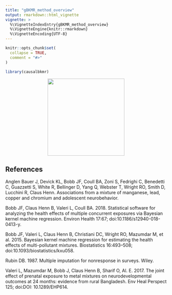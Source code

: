 ```yaml
---
title: "gBKMR_method_overview"
output: rmarkdown::html_vignette
vignette: >
  %\VignetteIndexEntry{gBKMR_method_overview}
  %\VignetteEngine{knitr::rmarkdown}
  %\VignetteEncoding{UTF-8}
---
```


```r
knitr::opts_chunk$set(
  collapse = TRUE,
  comment = "#>"
)
```

```r
library(causalbkmr)
```

<center><img src="gbkmrdag.png" width="240" /></center>

## References 

Anglen Bauer J, Devick KL, Bobb JF, Coull BA, Zoni S, Fedrighi C, Benedetti C, Guazzetti S, White R, Bellinger D, Yang Q, Webster T, Wright RO, Smith D, Lucchini R, Claus Henn. Associations from a mixture of manganese, lead, copper and chromium and adolescent neurobehavior. 

Bobb JF, Claus Henn B, Valeri L, Coull BA. 2018. Statistical software for analyzing the health effects of multiple concurrent exposures via Bayesian kernel machine regression. Environ Health 17:67; doi:10.1186/s12940-018-0413-y.

Bobb JF, Valeri L, Claus Henn B, Christiani DC, Wright RO, Mazumdar M, et al. 2015. Bayesian kernel machine regression for estimating the health effects of multi-pollutant mixtures. Biostatistics 16:493–508; doi:10.1093/biostatistics/kxu058.

Rubin DB. 1987. Multiple imputation for nonresponse in surveys. Wiley.

Valeri L, Mazumdar M, Bobb J, Claus Henn B, Sharif O, Al. E. 2017. The joint effect of prenatal exposure to metal mixtures on neurodevelopmental outcomes at 24 months: evidence from rural Bangladesh. Env Heal Perspect 125; doi:DOI: 10.1289/EHP614.
